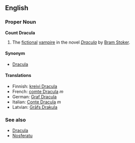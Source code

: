 ==English==
===Proper Noun===
'''Count Dracula'''

#The [[fictional]] [[vampire]] in the novel ''[[w:Dracula|Dracula]]'' by [[w:Bram Stoker|Bram Stoker]].

====Synonym====
*[[Dracula]]

====Translations====
*Finnish: [[kreivi Dracula]]
*French: [[comte Dracula]] ''m''
*German: [[Graf Dracula]]
*Italian: [[Conte Dracula]] ''m''
*Latvian: [[Grāfs Drakula]]

===See also===
*[[Dracula]]
*[[Nosferatu]]